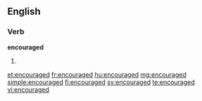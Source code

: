 ==English==

===Verb===
'''encouraged'''

# {{past of|[[encourage]]}}

[[et:encouraged]]
[[fr:encouraged]]
[[hu:encouraged]]
[[mg:encouraged]]
[[simple:encouraged]]
[[fi:encouraged]]
[[sv:encouraged]]
[[te:encouraged]]
[[vi:encouraged]]